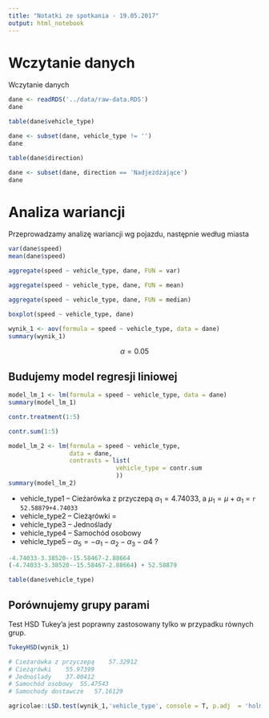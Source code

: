 ```yaml
---
title: "Notatki ze spotkania - 19.05.2017"
output: html_notebook
---
```


# Wczytanie danych

Wczytanie danych

```r
dane <- readRDS('../data/raw-data.RDS')
dane
```

```r
table(dane$vehicle_type)
```


```r
dane <- subset(dane, vehicle_type != '')
dane
```

```r
table(dane$direction)
```

```r
dane <- subset(dane, direction == 'Nadjeżdżające')
dane
```

# Analiza wariancji

Przeprowadzamy analizę wariancji wg pojazdu, następnie według miasta

```r
var(dane$speed)
mean(dane$speed)
```

```r
aggregate(speed ~ vehicle_type, dane, FUN = var)
```

```r
aggregate(speed ~ vehicle_type, dane, FUN = mean)
```

```r
aggregate(speed ~ vehicle_type, dane, FUN = median)
```

```r
boxplot(speed ~ vehicle_type, dane)
```


```r
wynik_1 <- aov(formula = speed ~ vehicle_type, data = dane)
summary(wynik_1)
```

$$
\alpha = 0.05
$$

## Budujemy model regresji liniowej

```r
model_lm_1 <- lm(formula = speed ~ vehicle_type, data = dane)
summary(model_lm_1)
```

```r
contr.treatment(1:5)
```


```r
contr.sum(1:5)
```

```r
model_lm_2 <- lm(formula = speed ~ vehicle_type, 
                 data = dane,
                 contrasts = list(
                              vehicle_type = contr.sum
                              ))
summary(model_lm_2)
```

+ vehicle_type1 -- Cieżarówka z przyczepą $\alpha_1=4.74033$, a $\mu_1 = \mu + \alpha_1$ = `r 52.58879+4.74033`
+ vehicle_type2 -- Cieżąrówki = 
+ vehicle_type3 -- Jednoślady
+ vehicle_type4 -- Samochód osobowy 
+ vehicle_type5 -- $\alpha_5 = -\alpha_1 - \alpha_2 - \alpha_3 - \alpha4$ ? 

```r
-4.74033-3.38520--15.58467-2.88664
(-4.74033-3.38520--15.58467-2.88664) + 52.58879
```

```r
table(dane$vehicle_type)
```

## Porównujemy grupy parami

Test HSD Tukey'a jest poprawny zastosowany tylko w przypadku równych grup.

```r
TukeyHSD(wynik_1)
```

```r
# Cieżarówka z przyczepą	57.32912			
# Cieżąrówki	55.97399			
# Jednoślady	37.00412			
# Samochód osobowy	55.47543			
# Samochody dostawcze	57.16129	
```


```r
agricolae::LSD.test(wynik_1,'vehicle_type', console = T, p.adj  = 'holm')
```

